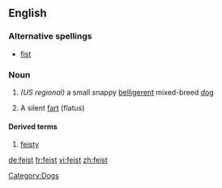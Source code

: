 {{wikipedia}}
==English==

===Alternative spellings===
*[[fist]]

===Noun===
{{en-noun}}
#''(US regional)'' a small snappy [[belligerent]] mixed-breed [[dog]]
#{{vulgar}} A silent [[fart]] (flatus)

====Derived terms====
#[[feisty]]

[[Category:Dogs]]

[[de:feist]]
[[fr:feist]]
[[vi:feist]]
[[zh:feist]]